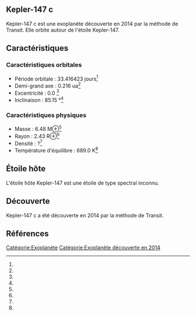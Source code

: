 == Kepler-147 c ==

{{Infobox Exoplanète
| nom = Kepler-147 c
| image = 
| légende = 
| étoile = Kepler-147
| constellation = 
| ascension_droite = 
| déclinaison = 
| distance = ?
| type_spectral = ?
| masse = 6.48 M⊕<ref></ref>
| rayon = 2.43 R⊕<ref></ref>
| densité = ?<ref></ref>
| gravité = ?<ref></ref>
| température = 689.0 K<ref></ref>
| période = 33.416423 j<ref></ref>
| demi_grand_axe = 0.216 ua<ref></ref>
| excentricité = 0.0 <ref></ref>
| inclinaison = 85.15 °<ref></ref>
| méthode_découverte = Transit
| date_découverte = 2014
| statut = Confirmée
}}

Kepler-147 c est une exoplanète découverte en 2014 par la méthode de Transit. Elle orbite autour de l'étoile Kepler-147.

== Caractéristiques ==

=== Caractéristiques orbitales ===
* Période orbitale : 33.416423 jours<ref></ref>
* Demi-grand axe : 0.216 ua<ref></ref>
* Excentricité : 0.0 <ref></ref>
* Inclinaison : 85.15 °<ref></ref>

=== Caractéristiques physiques ===
* Masse : 6.48 M⊕<ref></ref>
* Rayon : 2.43 R⊕<ref></ref>
* Densité : ?<ref></ref>
* Température d'équilibre : 689.0 K<ref></ref>

== Étoile hôte ==

{{Infobox Étoile
| nom = Kepler-147
| image = 
| légende = 
| constellation = 
| ascension_droite = 
| déclinaison = 
| distance = ?
| type_spectral = ?
| magnitude_absolue = 
| magnitude_apparente = 
| masse = ?<ref></ref>
| rayon = ?<ref></ref>
| température = ?<ref></ref>
| métallicité = ?<ref></ref>
| âge = ?<ref></ref>
}}

L'étoile hôte Kepler-147 est une étoile de type spectral inconnu.

== Découverte ==

Kepler-147 c a été découverte en 2014 par la méthode de Transit.

== Références ==
<references />

[[Catégorie:Exoplanète]]
[[Catégorie:Exoplanète découverte en 2014]]
